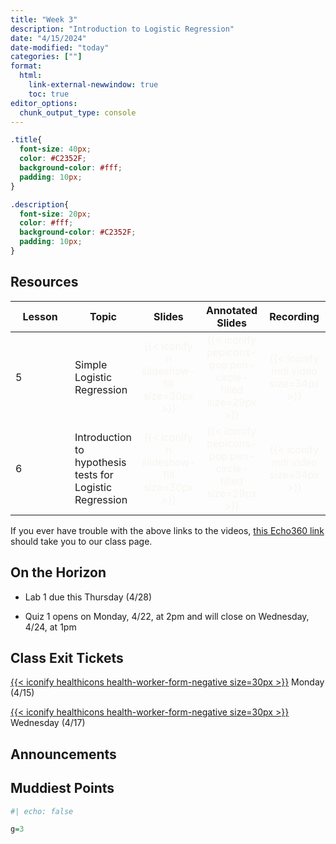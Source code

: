 ```yaml
---
title: "Week 3"
description: "Introduction to Logistic Regression"
date: "4/15/2024"
date-modified: "today"
categories: [""]
format: 
  html:
    link-external-newwindow: true
    toc: true
editor_options: 
  chunk_output_type: console
---
```


```css
.title{
  font-size: 40px;
  color: #C2352F;
  background-color: #fff;
  padding: 10px;
}

.description{
  font-size: 20px;
  color: #fff;
  background-color: #C2352F;
  padding: 10px;
}
```

## Resources

| Lesson | Topic                                                    |                                Slides                                 |                                  Annotated Slides                                  |                           Recording                           |
|---------------|---------------|:-------------:|:-------------:|:-------------:|
| 5      | Simple Logistic Regression                               | [{{< iconify ri slideshow-fill size=30px >}}]{style="color:#f8f5f0;"} | [{{< iconify pepicons-pop pen-circle-filled size=29px >}}]{style="color:#f8f5f0;"} | [{{< iconify mdi video size=34px >}}]{style="color:#f8f5f0;"} |
| 6      | Introduction to hypothesis tests for Logistic Regression | [{{< iconify ri slideshow-fill size=30px >}}]{style="color:#f8f5f0;"} | [{{< iconify pepicons-pop pen-circle-filled size=29px >}}]{style="color:#f8f5f0;"} | [{{< iconify mdi video size=34px >}}]{style="color:#f8f5f0;"} |

If you ever have trouble with the above links to the videos, [this Echo360 link](https://echo360.org/section/1124906b-db5a-43c1-809d-5eadfbba4aad/public) should take you to our class page.

## On the Horizon

-   Lab 1 due this Thursday (4/28)

-   Quiz 1 opens on Monday, 4/22, at 2pm and will close on Wednesday, 4/24, at 1pm

## Class Exit Tickets

[[{{< iconify healthicons health-worker-form-negative size=30px >}}](https://forms.office.com/Pages/ResponsePage.aspx?id=V3lz4rj6fk2U9pvWr59xWFMopmPUjRtDiHLswhgacNhURU1DTVJaUElFQlc5RkxEWFFHVEJaVEdPUS4u)]{style="color:#f8f5f0;"} Monday (4/15)

[[{{< iconify healthicons health-worker-form-negative size=30px >}}](https://forms.office.com/Pages/ResponsePage.aspx?id=V3lz4rj6fk2U9pvWr59xWFMopmPUjRtDiHLswhgacNhUMkNBSEwyVkZLRUtJSVpJT0tIOVpRN1lLRy4u)]{style="color:#f8f5f0;"} Wednesday (4/17)

## Announcements

## Muddiest Points

```r
#| echo: false

g=3
```
